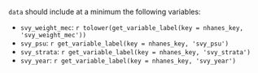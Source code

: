 
`data` should include at a minimum the following variables:

- `svy_weight_mec`: `r tolower(get_variable_label(key = nhanes_key, 'svy_weight_mec'))`
- `svy_psu`: `r get_variable_label(key = nhanes_key, 'svy_psu')`
- `svy_strata`: `r get_variable_label(key = nhanes_key, 'svy_strata')`
- `svy_year`: `r get_variable_label(key = nhanes_key, 'svy_year')`
